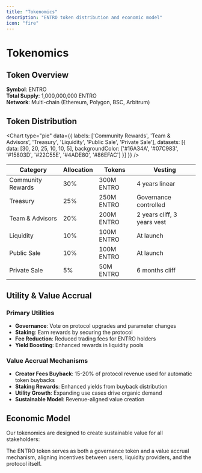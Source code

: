 ```yaml
---
title: "Tokenomics"
description: "ENTRO token distribution and economic model"
icon: "fire"
---
```


# Tokenomics

## Token Overview

**Symbol**: ENTRO  
**Total Supply**: 1,000,000,000 ENTRO  
**Network**: Multi-chain (Ethereum, Polygon, BSC, Arbitrum)

## Token Distribution

<Chart type="pie" data={{
  labels: ['Community Rewards', 'Team & Advisors', 'Treasury', 'Liquidity', 'Public Sale', 'Private Sale'],
  datasets: [{
    data: [30, 20, 25, 10, 10, 5],
    backgroundColor: ['#16A34A', '#07C983', '#15803D', '#22C55E', '#4ADE80', '#86EFAC']
  }]
}} />

| Category | Allocation | Tokens | Vesting |
|----------|------------|---------|---------|
| Community Rewards | 30% | 300M ENTRO | 4 years linear |
| Treasury | 25% | 250M ENTRO | Governance controlled |
| Team & Advisors | 20% | 200M ENTRO | 2 years cliff, 3 years vest |
| Liquidity | 10% | 100M ENTRO | At launch |
| Public Sale | 10% | 100M ENTRO | At launch |
| Private Sale | 5% | 50M ENTRO | 6 months cliff |

## Utility & Value Accrual

### Primary Utilities
- **Governance**: Vote on protocol upgrades and parameter changes
- **Staking**: Earn rewards by securing the protocol
- **Fee Reduction**: Reduced trading fees for ENTRO holders
- **Yield Boosting**: Enhanced rewards in liquidity pools

### Value Accrual Mechanisms
- **Creator Fees Buyback**: 15-20% of protocol revenue used for automatic token buybacks
- **Staking Rewards**: Enhanced yields from buyback distribution
- **Utility Growth**: Expanding use cases drive organic demand
- **Sustainable Model**: Revenue-aligned value creation

## Economic Model

Our tokenomics are designed to create sustainable value for all stakeholders:

<Callout type="info">
The ENTRO token serves as both a governance token and a value accrual mechanism, aligning incentives between users, liquidity providers, and the protocol itself.
</Callout>